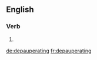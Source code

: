 
==English==

===Verb===
{{head|en}}

# {{present participle of|depauperate}}

[[de:depauperating]]
[[fr:depauperating]]